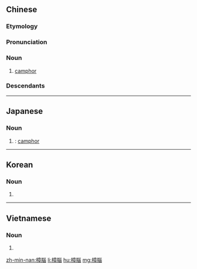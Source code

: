 {{also|樟脑}}
==Chinese==
{{zh-forms|s=樟脑}}
{{wikipedia|lang=zh}}

===Etymology===
{{zh-compound|樟|腦|camphor tree|brain; encephalon-like substance}}

===Pronunciation===
{{zh-pron
|m=zhāngnǎo
|c=zoeng1 nou5
|mn=qz,tw,xm:chiuⁿ-ló/zz:chioⁿ-ló͘
|w=1tsaan nau
|cat=n
}}

===Noun===
{{zh-noun}}

# [[camphor]]

===Descendants===
{{CJKV|樟腦|s=樟脳|しょうのう|장뇌|chương não}}

----

==Japanese==
{{ja-kanjitab|しょう|のう|yomi=o}}

===Noun===
{{ja-noun|しょうのう|shin=樟脳}}

# {{kyujitai spelling of|樟脳}}: [[camphor]]

----

==Korean==
{{ko-hanjatab}}

===Noun===
{{ko-noun|hj|rv=|hangeul=장뇌}}

# {{hanja form of|장뇌|[[camphor]]}}

----

==Vietnamese==
{{vi-hantutab}}

===Noun===
{{vi-hantu}}

# {{han tu form of|chương não|[[camphor]]}}

[[zh-min-nan:樟腦]]
[[li:樟腦]]
[[hu:樟腦]]
[[mg:樟腦]]
